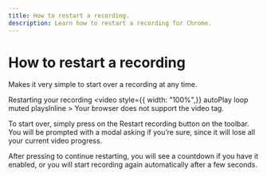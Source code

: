 ```yaml
---
title: How to restart a recording.
description: Learn how to restart a recording for Chrome.
---
```


# How to restart a recording

Makes it very simple to start over a recording at any time.

Restarting your recording
<video  style={{ width: "100%",}} autoPlay loop muted playsInline >
  <source src="/restart-video.mp4" type="video/mp4" />
  Your browser does not support the video tag.
</video>

To start over, simply press on the Restart recording button on the toolbar. You will be prompted with a modal asking if you’re sure, since it will lose all your current video progress.

After pressing to continue restarting, you will see a countdown if you have it enabled, or you will start recording again automatically after a few seconds.